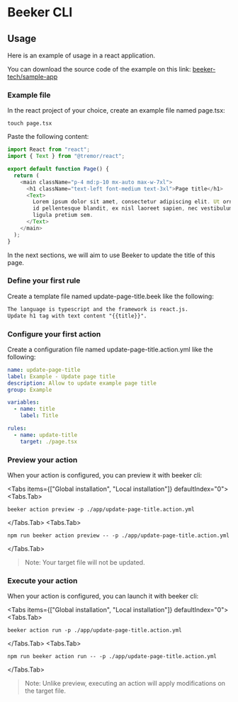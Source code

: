 
# Beeker CLI

## Usage

Here is an example of usage in a react application.

You can download the source code of the example on this link:
[beeker-tech/sample-app](https://github.com/beeker-tech/sample-app/tree/feature/update-page-title)

### Example file

In the react project of your choice, create an example file named page.tsx:

```console copy
touch page.tsx
```

Paste the following content:

```js filename="page.tsx" copy
import React from "react";
import { Text } from "@tremor/react";

export default function Page() {
  return (
    <main className="p-4 md:p-10 mx-auto max-w-7xl">
      <h1 className="text-left font-medium text-3xl">Page title</h1>
      <Text>
        Lorem ipsum dolor sit amet, consectetur adipiscing elit. Ut ornare, sem
        id pellentesque blandit, ex nisl laoreet sapien, nec vestibulum urna
        ligula pretium sem.
      </Text>
    </main>
  );
}
```

In the next sections, we will aim to use Beeker to update the title of this page.

### Define your first rule

Create a template file named update-page-title.beek like the following:

```txt filename="update-page-title.beek" copy
The language is typescript and the framework is react.js.
Update h1 tag with text content "{{title}}".
```

### Configure your first action

Create a configuration file named update-page-title.action.yml like the following:

```yml filename="update-page-title.action.yml" copy
name: update-page-title
label: Example - Update page title
description: Allow to update example page title
group: Example

variables:
  - name: title
    label: Title

rules:
  - name: update-title
    target: ./page.tsx
```

### Preview your action

When your action is configured, you can preview it with beeker cli:

<Tabs items={["Global installation", "Local installation"]} defaultIndex="0">
  <Tabs.Tab>

```console copy
beeker action preview -p ./app/update-page-title.action.yml
```

  </Tabs.Tab>
    <Tabs.Tab>

```console copy
npm run beeker action preview -- -p ./app/update-page-title.action.yml
```

  </Tabs.Tab>
</Tabs>

<Steps>

</Steps>

> Note: Your target file will not be updated.

### Execute your action

When your action is configured, you can launch it with beeker cli:

<Tabs items={["Global installation", "Local installation"]} defaultIndex="0">
  <Tabs.Tab>

```console copy
beeker action run -p ./app/update-page-title.action.yml
```

  </Tabs.Tab>
    <Tabs.Tab>

```console copy
npm run beeker action run -- -p ./app/update-page-title.action.yml
```

  </Tabs.Tab>
</Tabs>

<Steps>

</Steps>

> Note: Unlike preview, executing an action will apply modifications on the target file.
